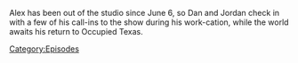 {{DEFAULTSORT:
    #_EPISODE_0692S:Alex's Breaky Minisode
}}{{Episode
    | title           = Alex's Breaky Minisode
    | caption         = [https://knowledgefight.libsyn.com/alexs-breaky-minisode Listen to this episode on Libsyn]
    | episodeNumber   = S012
    | length          = 00:37:40
    | airDate         = June 17, 2022
    | previousEpisode = [[692: Alex Jones' Punch Out]]
    | nextEpisode     = [[693: August 4, 2003]]
}}

{{Stub}}

Alex has been out of the studio since June 6, so Dan and Jordan check in with a few of his call-ins to the show during his work-cation, while the world awaits his return to Occupied Texas.

[[Category:Episodes]]
